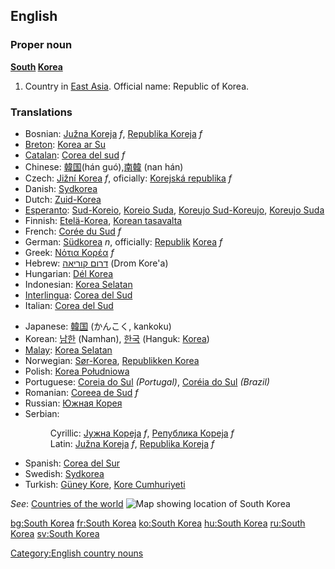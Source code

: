 ==English==
{{wikipedia}}

===Proper noun===
'''[[South]] [[Korea]]'''
# Country in [[East Asia]]. Official name: Republic of Korea.

===Translations===
{{top}}
*Bosnian: [[Južna Koreja]] ''f'', [[Republika Koreja]] ''f''
*[[Breton]]: [[Korea ar Su]]
*[[Catalan]]: [[Corea del sud]] ''f''
*Chinese: [[韓国]](hán guó),[[南韓]] (nan hán)
*Czech: [[Jižní Korea]] ''f'', oficially: [[Korejská republika]] ''f''
*Danish: [[Sydkorea]]
*Dutch: [[Zuid-Korea]]
*[[Esperanto]]: [[Sud-Koreio]], [[Koreio Suda]], [[Koreujo Sud-Koreujo]], [[Koreujo Suda]]
*Finnish: [[Etelä-Korea]], [[Korean tasavalta]]
*French: [[Corée du Sud]] ''f''
*German: [[Südkorea]] ''n'', officially: [[Republik]] [[Korea]] ''f''
*Greek: [[Νότια Κορέα]] ''f''
*Hebrew: [[דרום קוריאה]] (Drom Kore'a)
*Hungarian: [[Dél Korea]]
*Indonesian: [[Korea Selatan]]
*[[Interlingua]]: [[Corea del Sud]]
*Italian: [[Corea del Sud]]
{{mid}}
*Japanese: [[韓国]] (かんこく, kankoku)
*Korean: [[남한]] (Namhan), [[한국]] (Hanguk: [[Korea]])
*[[Malay]]: [[Korea Selatan]]
*Norwegian: [[Sør-Korea]], [[Republikken Korea]]
*Polish: [[Korea Południowa]]
*Portuguese: [[Coreia do Sul]] ''(Portugal)'', [[Coréia do Sul]] ''(Brazil)''
*Romanian: [[Coreea de Sud]] ''f''
*Russian: [[Южная Корея]]
*Serbian:
*:Cyrillic: [[Јужна Кореја]] ''f'', [[Република Кореја]] ''f''
*:Latin: [[Južna Koreja]] ''f'', [[Republika Koreja]] ''f''
*Spanish: [[Corea del Sur]]
*Swedish: [[Sydkorea]]
*Turkish: [[Güney Kore]], [[Kore Cumhuriyeti]]
{{bottom}}

''See'': [[Countries of the world]]
[[Image:LocationSouthKorea.png|thumb|Map showing location of South Korea]]
[[Category:English country nouns]]

[[bg:South Korea]]
[[fr:South Korea]]
[[ko:South Korea]]
[[hu:South Korea]]
[[ru:South Korea]]
[[sv:South Korea]]